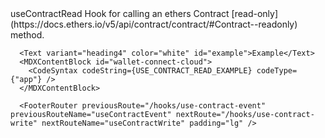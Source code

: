 

<MDXLayout>
  <MDXContentSection>
      <Text variant="heading4" color="white" id="use-contract-read">useContractRead</Text>
      <MDXContentBlock id="get-started">
        Hook for calling an ethers Contract [read-only](https://docs.ethers.io/v5/api/contract/contract/#Contract--readonly) method.
        <CodeSyntax codeString={USE_CONTRACT_READ} codeType={"app"} />
      </MDXContentBlock>

      <Text variant="heading4" color="white" id="example">Example</Text>
      <MDXContentBlock id="wallet-connect-cloud">
        <CodeSyntax codeString={USE_CONTRACT_READ_EXAMPLE} codeType={"app"} />
      </MDXContentBlock>

      <FooterRouter previousRoute="/hooks/use-contract-event" previousRouteName="useContractEvent" nextRoute="/hooks/use-contract-write" nextRouteName="useContractWrite" padding="lg" />

  </MDXContentSection>
  <MDXToCSection data={USE_CONTRACT_READ_TOC}/>
</MDXLayout>
